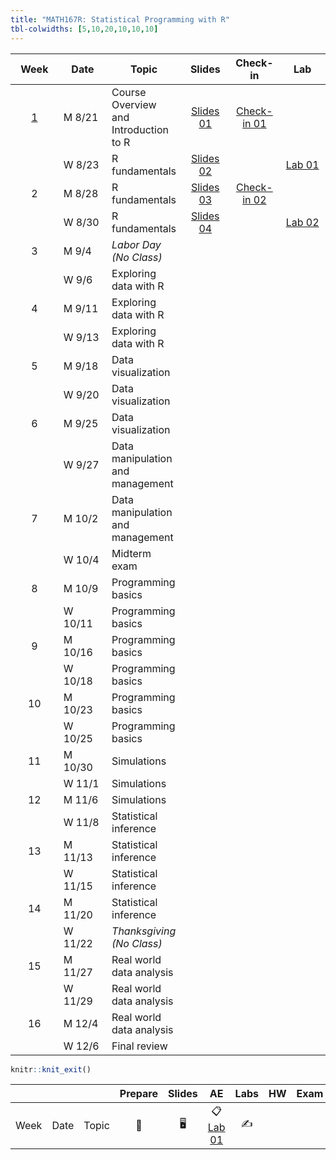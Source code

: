 ```yaml
---
title: "MATH167R: Statistical Programming with R"
tbl-colwidths: [5,10,20,10,10,10]
---
```


::: column-screen-inset-right
|          Week           | Date    | Topic                                 |                          Slides                           |                  Check-in                  |                Lab                 |
|:----------:|------------|------------|:----------:|:----------:|:----------:|
| [1](/weeks/week-1.html) | M 8/21  | Course Overview and Introduction to R | [Slides 01](slides/01_overview.html){.label .label-green} | [Check-in 01](checkins/01_first-checkin.html){.label .label-purple} |                                    |
|                         | W 8/23  | R fundamentals                        | [Slides 02](slides/02_objects-classes.html){.label .label-green}                                                          |                                            | [Lab 01](https://raw.githubusercontent.com/math167R-f23/math167R-f23.github.io/main/labs/01_first-R-lab.Rmd){.label .label-red} |
|            2            | M 8/28  | R fundamentals                        | [Slides 03](slides/03_functions-vectors-matrices.html){.label .label-green}                                                          |  [Check-in 02](checkins/02_checkin.html){.label .label-purple}                                          |                                    |
|                         | W 8/30  | R fundamentals                        |  [Slides 04](slides/04_lists-data-frames.html){.label .label-green}                                                         |                                            |    [Lab 02](https://raw.githubusercontent.com/math167R-f23/math167R-f23.github.io/main/labs/02_lab.Rmd){.label .label-red}                                |
|            3            | M 9/4   | *Labor Day (No Class)*                |                                                           |                                            |                                    |
|                         | W 9/6   | Exploring data with R                 |                                                           |                                            |                                    |
|            4            | M 9/11  | Exploring data with R                 |                                                           |                                            |                                    |
|                         | W 9/13  | Exploring data with R                 |                                                           |                                            |                                    |
|            5            | M 9/18  | Data visualization                    |                                                           |                                            |                                    |
|                         | W 9/20  | Data visualization                    |                                                           |                                            |                                    |
|            6            | M 9/25  | Data visualization                    |                                                           |                                            |                                    |
|                         | W 9/27  | Data manipulation and management      |                                                           |                                            |                                    |
|            7            | M 10/2  | Data manipulation and management      |                                                           |                                            |                                    |
|                         | W 10/4  | Midterm exam                          |                                                           |                                            |                                    |
|            8            | M 10/9  | Programming basics                    |                                                           |                                            |                                    |
|                         | W 10/11 | Programming basics                    |                                                           |                                            |                                    |
|            9            | M 10/16 | Programming basics                    |                                                           |                                            |                                    |
|                         | W 10/18 | Programming basics                    |                                                           |                                            |                                    |
|           10            | M 10/23 | Programming basics                    |                                                           |                                            |                                    |
|                         | W 10/25 | Programming basics                    |                                                           |                                            |                                    |
|           11            | M 10/30 | Simulations                           |                                                           |                                            |                                    |
|                         | W 11/1  | Simulations                           |                                                           |                                            |                                    |
|           12            | M 11/6  | Simulations                           |                                                           |                                            |                                    |
|                         | W 11/8  | Statistical inference                 |                                                           |                                            |                                    |
|           13            | M 11/13 | Statistical inference                 |                                                           |                                            |                                    |
|                         | W 11/15 | Statistical inference                 |                                                           |                                            |                                    |
|           14            | M 11/20 | Statistical inference                 |                                                           |                                            |                                    |
|                         | W 11/22 | *Thanksgiving (No Class)*             |                                                           |                                            |                                    |
|           15            | M 11/27 | Real world data analysis              |                                                           |                                            |                                    |
|                         | W 11/29 | Real world data analysis              |                                                           |                                            |                                    |
|           16            | M 12/4  | Real world data analysis              |                                                           |                                            |                                    |
|                         | W 12/6  | Final review                          |                                                           |                                            |                                    |
:::

```r
knitr::knit_exit()
```

|      |      |       | Prepare | Slides |                    AE                    | Labs | HW  | Exam | Project |
|--------|--------|--------|:------:|:------:|:------:|:------:|:------:|:------:|:------:|
| Week | Date | Topic |   📖    |   🖥️   | 📋 [Lab 01](hello){.label .label-purple} |  ✍️  |     |      |         |

